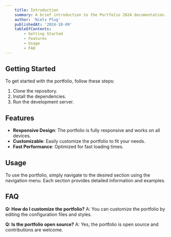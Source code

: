 ```yaml
---
    title: Introduction
    summary: A brief introduction to the Portfolio 2024 documentation.
    author: 'Niels Plug'
    publishedAt: '2024-10-09'
    tableOfContents: 
        - Getting Started
        - Features
        - Usage
        - FAQ
---
```


## Getting Started

To get started with the portfolio, follow these steps:

1. Clone the repository.
2. Install the dependencies.
3. Run the development server.

## Features

-   **Responsive Design**: The portfolio is fully responsive and works on all devices.
-   **Customizable**: Easily customize the portfolio to fit your needs.
-   **Fast Performance**: Optimized for fast loading times.

## Usage

To use the portfolio, simply navigate to the desired section using the navigation menu. Each section provides detailed information and examples.

## FAQ

**Q: How do I customize the portfolio?**
A: You can customize the portfolio by editing the configuration files and styles.

**Q: Is the portfolio open source?**
A: Yes, the portfolio is open source and contributions are welcome.
